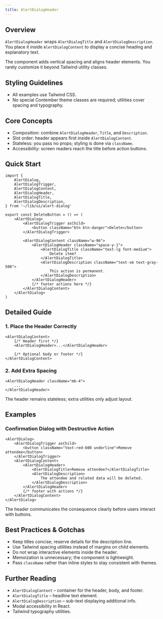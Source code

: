 ```yaml
---
title: AlertDialogHeader
---
```


<!-- Edited by human: false -->
<!-- Examples count: 4 -->
<!-- Source examples: 0 -->
<!-- Playground examples: 0 -->
<!-- External examples: 4 -->
<!-- Import examples: 4 -->

## Overview
`AlertDialogHeader` wraps `AlertDialogTitle` and `AlertDialogDescription`.
You place it inside `AlertDialogContent` to display a concise heading and explanatory text.

The component adds vertical spacing and aligns header elements. You rarely customize it beyond Tailwind utility classes.

## Styling Guidelines
* All examples use Tailwind CSS.
* No special Contember theme classes are required; utilities cover spacing and typography.

## Core Concepts
* Composition: combine `AlertDialogHeader`, `Title`, and `Description`.
* Slot order: header appears first inside `AlertDialogContent`.
* Stateless: you pass no props; styling is done via `className`.
* Accessibility: screen readers reach the title before action buttons.

## Quick Start
```tsx
import {
	AlertDialog,
	AlertDialogTrigger,
	AlertDialogContent,
	AlertDialogHeader,
	AlertDialogTitle,
	AlertDialogDescription,
} from '~/lib/ui/alert-dialog'

export const DeleteButton = () => (
	<AlertDialog>
		<AlertDialogTrigger asChild>
			<button className="btn btn-danger">Delete</button>
		</AlertDialogTrigger>

		<AlertDialogContent className="w-96">
			<AlertDialogHeader className="space-y-1">
				<AlertDialogTitle className="text-lg font-medium">
					Delete item?
				</AlertDialogTitle>
				<AlertDialogDescription className="text-sm text-gray-500">
					This action is permanent.
				</AlertDialogDescription>
			</AlertDialogHeader>
			{/* footer actions here */}
		</AlertDialogContent>
	</AlertDialog>
)
```

## Detailed Guide
### 1. Place the Header Correctly
```tsx
<AlertDialogContent>
	{/* Header first */}
	<AlertDialogHeader>...</AlertDialogHeader>

	{/* Optional body or footer */}
</AlertDialogContent>
```
### 2. Add Extra Spacing
```tsx
<AlertDialogHeader className="mb-4">
	...
</AlertDialogHeader>
```
The header remains stateless; extra utilities only adjust layout.

## Examples
### Confirmation Dialog with Destructive Action
```tsx
<AlertDialog>
	<AlertDialogTrigger asChild>
		<button className="text-red-600 underline">Remove attendee</button>
	</AlertDialogTrigger>
	<AlertDialogContent>
		<AlertDialogHeader>
			<AlertDialogTitle>Remove attendee?</AlertDialogTitle>
			<AlertDialogDescription>
				The attendee and related data will be deleted.
			</AlertDialogDescription>
		</AlertDialogHeader>
		{/* footer with actions */}
	</AlertDialogContent>
</AlertDialog>
```
The header communicates the consequence clearly before users interact with buttons.

## Best Practices & Gotchas
* Keep titles concise; reserve details for the description line.
* Use Tailwind spacing utilities instead of margins on child elements.
* Do not wrap interactive elements inside the header.
* Memoization is unnecessary; the component is lightweight.
* Pass `className` rather than inline styles to stay consistent with themes.

## Further Reading
* `AlertDialogContent` – container for the header, body, and footer.
* `AlertDialogTitle` – headline text element.
* `AlertDialogDescription` – sub-text displaying additional info.
* Modal accessibility in React.
* Tailwind typography utilities.

<!-- End of Generated Documentation -->
